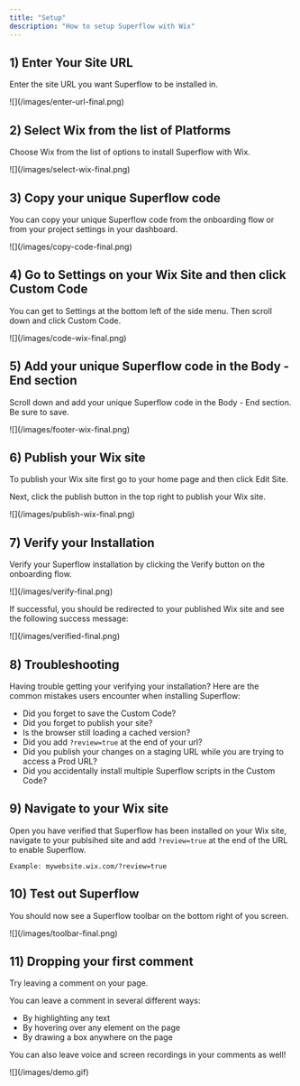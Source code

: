 ```yaml
---
title: "Setup"
description: "How to setup Superflow with Wix"
---
```



## 1) Enter Your Site URL

Enter the site URL you want Superflow to be installed in.

<Frame>
![](/images/enter-url-final.png)
</Frame>

## 2) Select Wix from the list of Platforms

Choose Wix from the list of options to install Superflow with Wix.

<Frame>
![](/images/select-wix-final.png)
</Frame>



## 3) Copy your unique Superflow code

You can copy your unique Superflow code from the onboarding flow or from your project settings in your dashboard.

<Frame>
![](/images/copy-code-final.png)
</Frame>

## 4) Go to Settings on your Wix Site and then click Custom Code

You can get to Settings at the bottom left of the side menu. Then scroll down and click Custom Code.

<Frame>
![](/images/code-wix-final.png)
</Frame>


## 5) Add your unique Superflow code in the Body - End section

Scroll down and add your unique Superflow code in the Body - End section. Be sure to save.

<Frame>
![](/images/footer-wix-final.png)
</Frame>

## 6) Publish your Wix site

To publish your Wix site first go to your home page and then click Edit Site. 

Next, click the publish button in the top right to publish your Wix site.

<Frame>
![](/images/publish-wix-final.png)
</Frame>


## 7) Verify your Installation

Verify your Superflow installation by clicking the Verify button on the onboarding flow.

<Frame>
![](/images/verify-final.png)
</Frame>

If successful, you should be redirected to your published Wix site and see the following success message:

<Frame>
![](/images/verified-final.png)
</Frame>

## 8) Troubleshooting

Having trouble getting your verifying your installation? Here are the common mistakes users encounter when installing Superflow:

 - Did you forget to save the Custom Code?
 - Did you forget to publish your site?
 - Is the browser still loading a cached version?
 - Did you add `?review=true` at the end of your url?
 - Did you publish your changes on a staging URL while you are trying to access a Prod URL?
 - Did you accidentally install multiple Superflow scripts in the Custom Code?


## 9) Navigate to your Wix site 

Open you have verified that Superflow has been installed on your Wix site, navigate to your publsihed site and add `?review=true` at the end of the URL to enable Superflow. 

`Example: mywebsite.wix.com/?review=true`


## 10) Test out Superflow

You should now see a Superflow toolbar on the bottom right of you screen.

<Frame>
![](/images/toolbar-final.png)
</Frame>




## 11) Dropping your first comment
Try leaving a comment on your page.

You can leave a comment in several different ways:
- By highlighting any text
- By hovering over any element on the page
- By drawing a box anywhere on the page

You can also leave voice and screen recordings in your comments as well!

<Frame>
![](/images/demo.gif)
</Frame>

